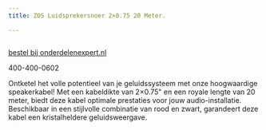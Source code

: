 ```yaml
---
title: ZOS Luidsprekersnoer 2×0.75 20 Meter.

---
```



<Image src={imageProduct} width={imageProduct.width} alt="" />

[bestel bij onderdelenexpert.nl](https://www.onderdelenexpert.nl/zos-luidsprekersnoer-2x0-75mm-20-meter-lsp)

400-400-0602

Ontketel het volle potentieel van je geluidssysteem met onze hoogwaardige speakerkabel! Met een kabeldikte van 2×0.75" en een royale lengte van 20 meter, biedt deze kabel optimale prestaties voor jouw audio-installatie. Beschikbaar in een stijlvolle combinatie van rood en zwart, garandeert deze kabel een kristalheldere geluidsweergave.

